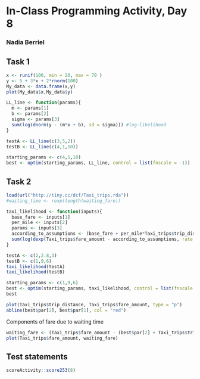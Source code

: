 # In-Class Programming Activity, Day 8

### Nadia Berriel

## Task 1
```r
x <- runif(100, min = 20, max = 70 )
y <- 5 + 3*x + 2*rnorm(100)
My_data <- data.frame(x,y)
plot(My_data$x,My_data$y)

LL_line <- function(params){
  m <- params[1]
  b <- params[2]
  sigma <- params[3]
  sum(log(dnorm(y - (m*x + b), sd = sigma))) #log-likelihood
}

testA <- LL_line(c(3,5,2))
testB <- LL_line(c(4,1,10))

starting_params <- c(4,1,10)
best <- optim(starting_params, LL_line, control = list(fnscale = -1))

```

## Task 2
```r
load(url("http://tiny.cc/dcf/Taxi_trips.rda"))
#waiting_time <- rexp(length(waiting_fare))

taxi_likelihood <- function(inputs){
  base_fare <- inputs[1]
  per_mile <- inputs[2]
  params <- inputs[3]
  according_to_assumptions <- (base_fare + per_mile*Taxi_trips$trip_distance)
  sum(log(dexp(Taxi_trips$fare_amount - according_to_assumptions, rate = 1 / params) + .00001))
}

testA <- c(2,2.8,3)
testB <- c(1,9,6)
taxi_likelihood(testA)
taxi_likelihood(testB)
```

```r
starting_params <- c(1,9,6)
best <- optim(starting_params, taxi_likelihood, control = list(fnscale = -1))
best

plot(Taxi_trips$trip_distance, Taxi_trips$fare_amount, type = "p")
abline(best$par[2], best$par[1], col = "red")
```

Components of fare due to waiting time
```r
waiting_fare <- (Taxi_trips$fare_amount - (best$par[2] + Taxi_trips$trip_distance*best$par[1]))/Taxi_trips$fare_amount
plot(Taxi_trips$fare_amount, waiting_fare)
```
## Test statements

```r
scoreActivity::score253(8)
```